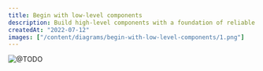 ```yaml
---
title: Begin with low-level components
description: Build high-level components with a foundation of reliable low-level components.
createdAt: "2022-07-12"
images: ["/content/diagrams/begin-with-low-level-components/1.png"]
---
```


<Image
  src="/content/diagrams/begin-with-low-level-components/1.png"
  alt="@TODO"
  width={1446}
  height={1007}
/>
